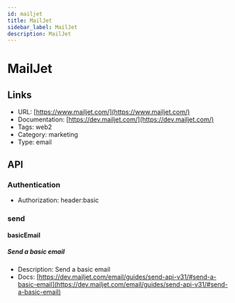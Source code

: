 ```yaml
---
id: mailjet
title: MailJet
sidebar_label: MailJet
description: MailJet
---
```


# MailJet

## Links

* URL: [https://www.mailjet.com/](https://www.mailjet.com/)
* Documentation: [https://dev.mailjet.com/](https://dev.mailjet.com/)
* Tags: web2
* Category: marketing
* Type: email

## API

### Authentication

* Authorization: header:basic

### send

#### basicEmail

##### Send a basic email

* Description: Send a basic email
* Docs: [https://dev.mailjet.com/email/guides/send-api-v31/#send-a-basic-email](https://dev.mailjet.com/email/guides/send-api-v31/#send-a-basic-email)
